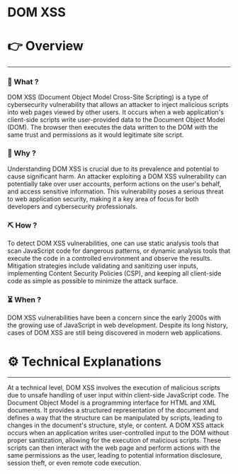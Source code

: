 # DOM XSS


# 👉 Overview

---

### 👀 What ?

DOM XSS (Document Object Model Cross-Site Scripting) is a type of cybersecurity vulnerability that allows an attacker to inject malicious scripts into web pages viewed by other users. It occurs when a web application's client-side scripts write user-provided data to the Document Object Model (DOM). The browser then executes the data written to the DOM with the same trust and permissions as it would legitimate site script.


### 🧐 Why ?

Understanding DOM XSS is crucial due to its prevalence and potential to cause significant harm. An attacker exploiting a DOM XSS vulnerability can potentially take over user accounts, perform actions on the user's behalf, and access sensitive information. This vulnerability poses a serious threat to web application security, making it a key area of focus for both developers and cybersecurity professionals.


### ⛏️ How ?

To detect DOM XSS vulnerabilities, one can use static analysis tools that scan JavaScript code for dangerous patterns, or dynamic analysis tools that execute the code in a controlled environment and observe the results. Mitigation strategies include validating and sanitizing user inputs, implementing Content Security Policies (CSP), and keeping all client-side code as simple as possible to minimize the attack surface.


### ⏳ When ?

DOM XSS vulnerabilities have been a concern since the early 2000s with the growing use of JavaScript in web development. Despite its long history, cases of DOM XSS are still being discovered in modern web applications.


# ⚙️ Technical Explanations

---

At a technical level, DOM XSS involves the execution of malicious scripts due to unsafe handling of user input within client-side JavaScript code. The Document Object Model is a programming interface for HTML and XML documents. It provides a structured representation of the document and defines a way that the structure can be manipulated by scripts, leading to changes in the document's structure, style, or content. A DOM XSS attack occurs when an application writes user-controlled input to the DOM without proper sanitization, allowing for the execution of malicious scripts. These scripts can then interact with the web page and perform actions with the same permissions as the user, leading to potential information disclosure, session theft, or even remote code execution.
